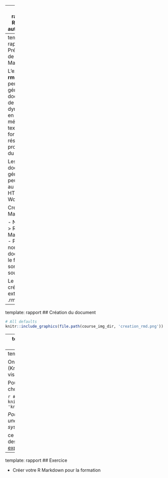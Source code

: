 
---
name: rapport 
# Rapports automatisés 

---
template: rapport
## Présentation de  R Markdown

L’extension **rmarkdown** permet de générer des documents de manière dynamique en mélangeant texte mis en forme et résultats produits par du code R. 

Les documents générés peuvent être au format HTML, PDF, Word, ...

Créer un R Markdown : 

- New File --> R Markdown...
- Préciser le nom du document et le format de sortie souhaité

Le fichier créé a une extension .rmd

---
template: rapport
## Création du document

```r
# All defaults
knitr::include_graphics(file.path(course_img_dir, 'creation_rmd.png'))
```



---
template: rapport
## Eléments d'un document R Markdown

- en-tête délimité par 3 tirets
- texte du document 
- blocs de code R

```r
# All defaults
knitr::include_graphics(file.path(course_img_dir, 'capture_rmd.png'))
```



---
template: rapport
## Compiler un document 

On peut à tout moment compiler, ou plutôt "tricoter" (Knit), un document R Markdown pour obtenir et visualiser le document généré. 

Pour cela, il suffit de cliquer sur le bouton Knit et de choisir le format de sortie voulu :

```r
# All defaults
knitr::include_graphics(file.path(course_img_dir, 'knit_rmd.png'))
```


*Pour la génération du format PDF, vous devez avoir une installation fonctionnelle de LaTeX sur votre système.*

ce qui peut etre fait assez facilement sur la plupart des systèmes à l'aide du package ` TinyTeX` ( [explication ici](https://bookdown.org/yihui/rmarkdown-cookbook/install-latex.html) )



---
template: rapport
## Exercice 

- Créer votre R Markdown pour la formation
